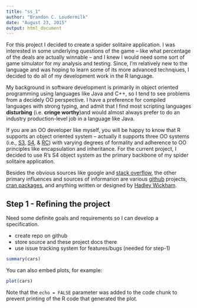 ```yaml
---
title: "ss_1"
author: "Brandon C. Loudermilk"
date: "August 23, 2015"
output: html_document
---
```


For this project I decided to create a spider solitaire application. I was interested in some underlying questions of the game -- like what percentage of the deals are actually winnable -- and I knew I would need some sort of game simulator for my analysis and testing. Since, I'm relatively new to the language and was hoping to learn some of its more advanced technqiues, I decided to do all of my development work in the R language.

My background in software development is primarily in object oriented programming using languages like Java and C++, so I tend to see problems from a decidely OO perspective. I have a preference for compiled languages with strong typing, and admit that I find most scripting languages **disturbing** (i.e. **cringe worthy**)and would almost always prefer to do an industry production-level job in a language like Java. 

If you are an OO developer like myself, you will be happy to know that R supports an object oriented system -- actually it supports three OO systems (i.e., [S3](http://adv-r.had.co.nz/OO-essentials.html#s3), [S4](http://adv-r.had.co.nz/OO-essentials.html#s4), & [RC](http://adv-r.had.co.nz/OO-essentials.html#rc)) with varying degrees of formality and adherence to OO principles like encapsulation and inheritance. For the current project, I decided to use R's S4 object system as the primary backbone of my spider solitaire application.

Besides the obvious sources like google and [stack overflow](http://stackoverflow.com/), the other primary influences and sources of informarion are various [github](https://github.com/) projects, [cran packages](https://cran.r-project.org/web/packages/available_packages_by_name.html), and anything written or designed by [Hadley Wickham](https://cran.r-project.org/web/packages/available_packages_by_name.html). 

## Step 1 - Refining the project
Need some definite goals and requirements so I can develop a specification. 

- create repo on github
- store source and these project docs there
- use issue tracking system for features/bugs (needed for step-1)

```r
summary(cars)
```

You can also embed plots, for example:

```r
plot(cars)
```

Note that the `echo = FALSE` parameter was added to the code chunk to prevent printing of the R code that generated the plot.
